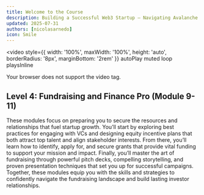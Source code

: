 ```yaml
---
title: Welcome to the Course
description: Building a Successful Web3 Startup — Navigating Avalanche Foundation Grants
updated: 2025-07-31
authors: [nicolasarnedo]
icon: Smile
---
```


<video 
  style={{ width: '100%', maxWidth: '100%', height: 'auto', borderRadius: '8px', marginBottom: '2rem' }}
  autoPlay 
  muted 
  loop 
  playsInline
>
  <source src="/common-images/codebase-entrepreneur-academy/entrepreneur-acadamy.mp4" type="video/mp4" />
  Your browser does not support the video tag.
</video>

## Level 4: Fundraising and Finance Pro (Module 9-11)

These modules focus on preparing you to secure the resources and relationships that fuel startup growth. You’ll start by exploring best practices for engaging with VCs and designing equity incentive plans that both attract top talent and align stakeholder interests. From there, you’ll learn how to identify, apply for, and secure grants that provide vital funding to support your mission and impact. Finally, you’ll master the art of fundraising through powerful pitch decks, compelling storytelling, and proven presentation techniques that set you up for successful campaigns. Together, these modules equip you with the skills and strategies to confidently navigate the fundraising landscape and build lasting investor relationships.